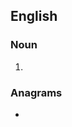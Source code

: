 {{also|spade-foots|spade foots}}
==English==

===Noun===
{{head|en|noun form}}

# {{plural of|en|spadefoot}}

===Anagrams===
* {{anagrams|en|a=adefoopsst|footpassed|soft soaped|soft-soaped|softsoaped}}